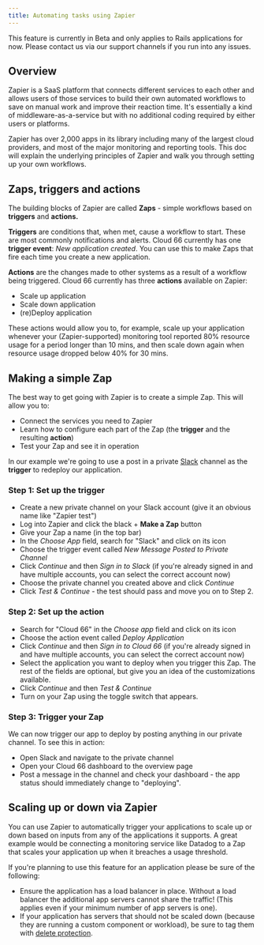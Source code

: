 ```yaml
---
title: Automating tasks using Zapier
---
```


<Callout type="warning" title="Beta feature">
This feature is currently in Beta and only applies to Rails applications for now. Please contact us via our support channels if you run into any issues.
</Callout>

## Overview

Zapier is a SaaS platform that connects different services to each other and allows users of those services to build their own automated workflows to save on manual work and improve their reaction time. It's essentially a kind of middleware-as-a-service but with no additional coding required by either users or platforms.

Zapier has over 2,000 apps in its library including many of the largest cloud providers, and most of the major monitoring and reporting tools. This doc will explain the underlying principles of Zapier and walk you through setting up your own workflows. 

## Zaps, triggers and actions

The building blocks of Zapier are called **Zaps** - simple workflows based on **triggers** and **actions.** 

**Triggers** are conditions that, when met, cause a workflow to start. These are most commonly notifications and alerts. Cloud 66 currently has one **trigger event**: *New application created*. You can use this to make Zaps that fire each time you create a new application. 

**Actions** are the changes made to other systems as a result of a workflow being triggered. Cloud 66 currently has three **actions** available on Zapier:

- Scale up application
- Scale down application
- (re)Deploy application

These actions would allow you to, for example, scale up your application whenever your (Zapier-supported) monitoring tool reported 80% resource usage for a period longer than 10 mins, and then scale down again when resource usage dropped below 40% for 30 mins.

## Making a simple Zap

The best way to get going with Zapier is to create a simple Zap. This will allow you to:

- Connect the services you need to Zapier
- Learn how to configure each part of the Zap (the **trigger** and the resulting **action**)
- Test your Zap and see it in operation

In our example we're going to use a post in a private [Slack](https://slack.com/) channel as the **trigger** to redeploy our application. 

### Step 1: Set up the trigger

- Create a new private channel on your Slack account (give it an obvious name like "Zapier test")
- Log into Zapier and click the black + **Make a Zap** button
- Give your Zap a name (in the top bar)
- In the *Choose App* field, search for "Slack" and click on its icon
- Choose the trigger event called *New Message Posted to Private Channel*
- Click *Continue* and then *Sign in to Slack* (if you're already signed in and have multiple accounts, you can select the correct account now)
- Choose the private channel you created above and click *Continue*
- Click *Test & Continue* - the test should pass and move you on to Step 2.

### Step 2: Set up the action

- Search for "Cloud 66" in the *Choose app* field and click on its icon
- Choose the action event called *Deploy Application*
- Click *Continue* and then *Sign in to Cloud 66* (if you're already signed in and have multiple accounts, you can select the correct account now)
- Select the application you want to deploy when you trigger this Zap. The rest of the fields are optional, but give you an idea of the customizations available.
- Click *Continue* and then *Test & Continue*
- Turn on your Zap using the toggle switch that appears.

### Step 3: Trigger your Zap

We can now trigger our app to deploy by posting anything in our private channel. To see this in action:

- Open Slack and navigate to the private channel
- Open your Cloud 66 dashboard to the overview page
- Post a message in the channel and check your dashboard - the app status should immediately change to "deploying".

## Scaling up or down via Zapier

You can use Zapier to automatically trigger your applications to scale up or down based on inputs from any of the applications it supports. A great example would be connecting a monitoring service like Datadog to a Zap that scales your application up when it breaches a usage threshold. 

If you're planning to use this feature for an application please be sure of the following:

- Ensure the application has a load balancer in place. Without a load balancer the additional app servers cannot share the traffic! (This applies even if your minimum number of app servers is one).
- If your application has servers that should not be scaled down (because they are running a custom component or workload), be sure to tag them with [delete protection](/docs/servers/scaling#delete-protection).
